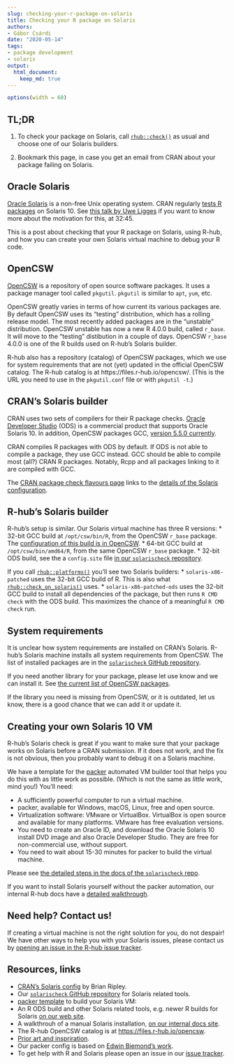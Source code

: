 ```yaml
---
slug: checking-your-r-package-on-solaris
title: Checking your R package on Solaris
authors:
- Gábor Csárdi
date: "2020-05-14"
tags:
- package development
- solaris
output:
  html_document:
    keep_md: true
---
```


```r
options(width = 60)
```

## TL;DR

1. To check your package on Solaris, call [`rhub::check()`](
   https://r-hub.github.io/rhub/reference/check.html) as usual and
   choose one of our Solaris builders.

2. Bookmark this page, in case you get an email from CRAN about your
   package failing on Solaris.

## Oracle Solaris

[Oracle Solaris](https://en.wikipedia.org/wiki/Solaris_\(operating_system\))
is a non-free Unix operating system. CRAN regularly
[tests R packages](
https://blog.r-hub.io/2019/04/25/r-devel-linux-x86-64-debian-clang/)
on Solaris 10. See [this talk by Uwe Ligges](
https://channel9.msdn.com/Events/useR-international-R-User-conferences/useR-International-R-User-2017-Conference/KEYNOTE-20-years-of-CRAN)
if you want to know more about the motivation for this, at 32:45.

This is a post about checking that your R package on Solaris, using R-hub,
and how you can create your own Solaris virtual
machine to debug your R code.

## OpenCSW

[OpenCSW](https://www.opencsw.org/about/) is a repository of open source
software packages. It uses a package manager tool called `pkgutil`.
`pkgutil` is similar to `apt`, `yum`, etc.

OpenCSW greatly varies in terms of how current its various packages are.
By default OpenCSW uses its "testing" distribution, which has a rolling
release model. The most recently added packages are in the "unstable"
distribution. OpenCSW unstable has now a new R 4.0.0 build, called
`r_base`. It will move to the "testing" distibution in a couple of days.
OpenCSW `r_base` 4.0.0 is one of the R builds used on R-hub's Solaris
builder.

R-hub also has a repository (catalog) of OpenCSW packages,
which we use for system requirements that are not (yet) updated in the
official OpenCSW catalog. The R-hub catalog is at
https://files.r-hub.io/opencsw/. (This is the URL you need to use in
the `pkgutil.conf` file or with `pkgutil -t`.)

## CRAN's Solaris builder

CRAN uses two sets of compilers for their R package checks.
[Oracle Developer Studio](https://www.oracle.com/tools/developerstudio/)
(ODS) is a commercial product that supports Oracle Solaris 10. In addition,
OpenCSW packages GCC, [version 5.5.0 currently](
https://www.opencsw.org/packages/CSWgcc5core/).

CRAN compiles R packages with ODS by default. If ODS is not able to
compile a package, they use GCC instead. GCC should be able to compile
most (all?) CRAN R packages. Notably, Rcpp and all packages linking to it
are compiled with GCC.

The [CRAN package check flavours page](
https://cran.r-project.org/web/checks/check_flavors.html)
links to the [details of the Solaris configuration](
https://www.stats.ox.ac.uk/pub/bdr/Rconfig/r-patched-solaris-x86).

## R-hub's Solaris builder

R-hub's setup is similar. Our Solaris virtual machine has three R
versions:
* 32-bit GCC build at `/opt/csw/bin/R`, from the OpenCSW `r_base` package.
  The [configuration of this build is in OpenCSW](
  https://buildfarm.opencsw.org/source/xref/opencsw/csw/mgar/pkg/r/trunk/Makefile).
* 64-bit GCC build at `/opt/csw/bin/amd64/R`, from the same OpenCSW
  `r_base` package.
* 32-bit ODS build, see the a `config.site` file [in our `solarischeck`
  repository](https://github.com/r-hub/solarischeck/blob/master/config.site.cc).

If you call [`rhub::platforms()`](
https://r-hub.github.io/rhub/reference/platforms.html) you'll see two
Solaris builders:
* `solaris-x86-patched` uses the 32-bit GCC build of R. This is also what
  [`rhub::check_on_solaris()`](
  https://r-hub.github.io/rhub/reference/check_shortcuts.html) uses.
* `solaris-x86-patched-ods` uses the 32-bit GCC build to install all
  dependencies of the package, but then runs `R CMD check` with the ODS
  build. This maximizes the chance of a meaningful `R CMD check` run.

## System requirements

It is unclear how system requirements are installed on CRAN's Solaris.
R-hub's Solaris machine installs all system requirements from OpenCSW.
The list of installed packages are in the [`solarischeck` GitHub repository](
https://github.com/r-hub/solarischeck/blob/master/sysreqs.txt).

If you need another library for your package, please let use know and
we can install it. See [the current list of OpenCSW packages](
https://www.opencsw.org/get-it/packages/).

If the library you need is missing from OpenCSW, or it is outdated,
let us know, there is a good chance that we can add it or update it.

## Creating your own Solaris 10 VM

R-hub's Solaris check is great if you want to make sure that your package
works on Solaris before a CRAN submission. If it does not work, and the
fix is not obvious, then you probably want to debug it on a Solaris
machine.

We have a template for the [packer](https://packer.io) automated VM builder
tool that helps you do this with as little work as possible. (Which is not
the same as _little_ work, mind you!) You'll need:

* A sufficiently powerful computer to run a virtual machine.
* packer, available for Windows, macOS, Linux, free and open source.
* Virtualization software: VMware or VirtualBox. VirtualBox is open
  source and available for many platforms. VMware has free evaluation
  versions.
* You need to create an Oracle ID, and download the Oracle Solaris 10
  install DVD image and also Oracle Developer Studio. They are free for
  non-commercial use, without support.
* You need to wait about 15-30 minutes for packer to build the virtual
  machine.

Please see [the detailed steps in the docs of the `solarischeck` repo](
https://github.com/r-hub/solarischeck/tree/master/packer#readme).

If you want to install Solaris yourself without the packer automation,
our internal R-hub docs have a [detailed walkthrough](
https://docs.r-hub.io/technical/solaris/).

## Need help? Contact us!

If creating a virtual machine is not the right solution for you, do not
despair! We have other ways to help you with your Solaris issues, please
contact us by [opening an issue in the R-hub issue tracker](
https://github.com/r-hub/rhub/issues).

## Resources, links

* [CRAN's Solaris config](
  https://www.stats.ox.ac.uk/pub/bdr/Rconfig/r-patched-solaris-x86) by
  Brian Ripley.
* Our [`solarischeck` GitHub repository](
  https://github.com/r-hub/solarischeck) for Solaris related tools.
* [packer template](
  https://github.com/r-hub/solarischeck/tree/master/packer#readme)
  to build your Solaris VM:
* An R ODS build and other Solaris related tools, e.g. newer R builds
  for Solaris [on our web site](https://files.r-hub.io/solaris).
* A walkthrouh of a manual Solaris installation, [on our internal docs
  site](https://docs.r-hub.io/technical/solaris).
* The R-hub OpenCSW catalog is at <https://files.r-hub.io/opencsw>.
* [Prior art and inspriration](https://github.com/jeroen/solarisvm).
* Our packer config is based on [Edwin Biemond's work](
  https://github.com/biemond/packer-vagrant-builder).
* To get help with R and Solaris please open an issue in our
  [issue tracker](https://github.com/r-hub/rhub/issues).
